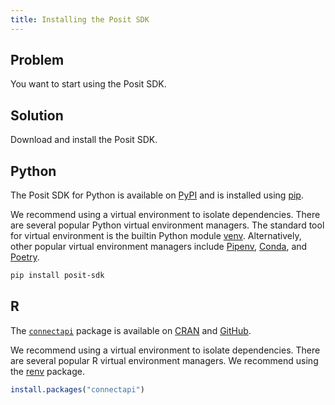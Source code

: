 ```yaml
---
title: Installing the Posit SDK
---
```


## Problem

You want to start using the Posit SDK.

## Solution

Download and install the Posit SDK.

:::{.panel-tabset group="language"}

## Python

The Posit SDK for Python is available on [PyPI](https://pypi.org/project/posit-sdk/) and is installed using [pip](https://pip.pypa.io/en/stable/installation/).

:::{.callout-tip}
We recommend using a virtual environment to isolate dependencies. There are several popular Python virtual environment managers. The standard tool for virtual environment is the builtin Python module [venv](https://docs.python.org/3/library/venv.html). Alternatively, other popular virtual environment managers include [Pipenv](https://pipenv.pypa.io/en/latest/), [Conda](https://docs.conda.io/en/latest/), and [Poetry](https://python-poetry.org).
:::

```sh
pip install posit-sdk
```

## R

The [`connectapi`](https://pkgs.rstudio.com/connectapi/) package is available on [CRAN](https://cran.r-project.org/package=connectapi) and [GitHub](https://github.com/rstudio/connectapi).

:::{.callout-tip}
We recommend using a virtual environment to isolate dependencies. There are several popular R virtual environment managers. We recommend using the [renv](https://rstudio.github.io/renv/) package.
:::

```.r
install.packages("connectapi")
```

:::
